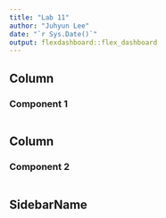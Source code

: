 ```yaml
---
title: "Lab 11"
author: "Juhyun Lee"
date: "`r Sys.Date()`"
output: flexdashboard::flex_dashboard
---
```


Column
-------------------------------------

### Component 1

```r
```

Column
-------------------------------------

### Component 2

```r
```

SidebarName {.sidebar}
----------------------

